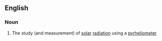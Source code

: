 ==English==

===Noun===
{{en-noun|-}}

#{{astronomy}} The study (and measurement) of [[solar]] [[radiation]] using a [[pyrheliometer]]
